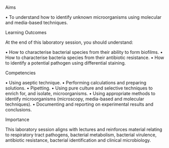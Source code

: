 Aims

•	To understand how to identify unknown microorganisms using molecular and media-based techniques.

Learning Outcomes

At the end of this laboratory session, you should understand:

•	How to characterise bacterial species from their ability to form biofilms.
•	How to characterise bacteria species from their antibiotic resistance.
•	How to identify a potential pathogen using differential staining.

Competencies

•	Using aseptic technique.
•	Performing calculations and preparing solutions.
•	Pipetting.
•	Using pure culture and selective techniques to enrich for, and isolate, microorganisms.
•	Using appropriate methods to identify microorganisms (microscopy, media-based and molecular techniques).
•	Documenting and reporting on experimental results and conclusions.


Importance

This laboratory session aligns with lectures and reinforces material relating to respiratory tract pathogens, bacterial metabolism, bacterial virulence, antibiotic resistance, bacterial identification and clinical microbiology.
